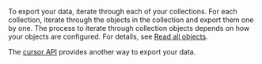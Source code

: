 To export your data, iterate through each of your collections. For each collection, iterate through the objects in the collection and export them one by one. The process to iterate through collection objects depends on how your objects are configured. For details, see [Read all objects](/weaviate/manage-data/read-all-objects).

The [cursor API](/weaviate/manage-data/read-all-objects) provides another way to export your data.
